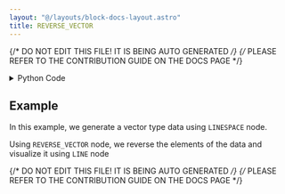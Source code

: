 ```yaml
---
layout: "@/layouts/block-docs-layout.astro"
title: REVERSE_VECTOR
---
```


{/* DO NOT EDIT THIS FILE! IT IS BEING AUTO GENERATED */}
{/* PLEASE REFER TO THE CONTRIBUTION GUIDE ON THE DOCS PAGE */}


<PythonDocsDisplay docstring={docstring} />

<details>
<summary>Python Code</summary>

```python
from numpy import flip
from flojoy import flojoy, Vector


@flojoy
def REVERSE_VECTOR(
    default: Vector,
) -> Vector:
    """The REVERSE_VECTOR node returns the input vector where
    the elements are in the reverse order

    Inputs
    ------
    default : Vector
        The input vector

    Returns
    -------
    Vector
        Reversed input vector
    """

    return Vector(v=flip(default.v))

```

[Find this Flojoy Block on GitHub](https://github.com/flojoy-ai/blocks/blob/main/blocks/TRANSFORMERS/VECTOR_MANIPULATION/REVERSE_VECTOR/REVERSE_VECTOR.py)

</details>

## Example

<GetHelpWidget />

<AppDisplay app={app} blockName="REVERSE_VECTOR" client:visible />

In this example, we generate a vector type data using `LINESPACE` node.

Using `REVERSE_VECTOR` node, we reverse the elements of the data and visualize it using `LINE` node

{/* DO NOT EDIT THIS FILE! IT IS BEING AUTO GENERATED */}
{/* PLEASE REFER TO THE CONTRIBUTION GUIDE ON THE DOCS PAGE */}
